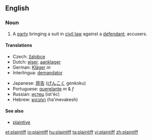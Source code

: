 ==English==
{{wikipedia}}
===Noun===
{{en-noun}}

#A [[party]] bringing a suit in [[civil law]] against a [[defendant]]; accusers.

====Translations====
{{top}}
*Czech: [[žalobce]] {{m}}
*Dutch: [[eiser]], [[aanklager]]
*German: [[Kläger]] ''m''
*Interlingua: [[demandator]]
{{mid}}
*Japanese: [[原告]] ([[げんこく]] genkoku)
*Portuguese: [[querelante]] ''m'' & ''f''
*Russian: [[истец]] (ist'éc) {{m}}
*Hebrew: [[המבקש]] (ha'mevakesh)
{{bottom}}

====See also====
*[[plaintive]]

[[et:plaintiff]]
[[io:plaintiff]]
[[hu:plaintiff]]
[[ta:plaintiff]]
[[vi:plaintiff]]
[[zh:plaintiff]]